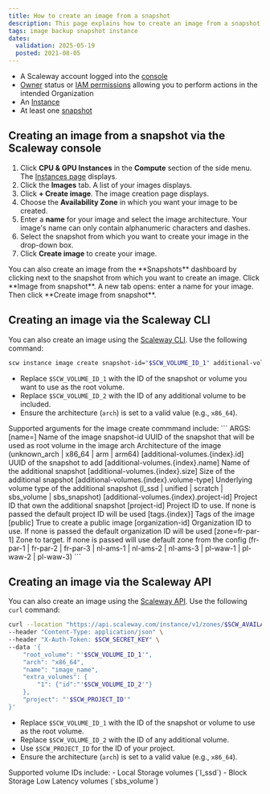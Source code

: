 ```yaml
---
title: How to create an image from a snapshot
description: This page explains how to create an image from a snapshot of a Scaleway Instance.
tags: image backup snapshot instance
dates:
  validation: 2025-05-19
  posted: 2021-08-05
---
```



<Requirements />

- A Scaleway account logged into the [console](https://console.scaleway.com)
- [Owner](/iam/concepts/#owner) status or [IAM permissions](/iam/concepts/#permission) allowing you to perform actions in the intended Organization
- An [Instance](/instances/how-to/create-an-instance/)
- At least one [snapshot](/block-storage/how-to/create-a-snapshot/)

## Creating an image from a snapshot via the Scaleway console

1. Click **CPU & GPU Instances** in the **Compute** section of the side menu. The [Instances page](https://console.scaleway.com/instance/servers) displays.
2. Click the **Images** tab. A list of your images displays.
3. Click **+ Create image**. The image creation page displays.
4. Choose the **Availability Zone** in which you want your image to be created.
5. Enter a **name** for your image and select the image architecture.
    <Message type="note">
      Your image's name can only contain alphanumeric characters and dashes.
    </Message>
6. Select the snapshot from which you want to create your image in the drop-down box.
7. Click **Create image** to create your image.

<Message type="tip">
  You can also create an image from the **Snapshots** dashboard by clicking <Icon name="more"/> next to the snapshot from which you want to create an image. Click **Image from snapshot**. A new tab opens: enter a name for your image. Then click **Create image from snapshot**.
</Message>

## Creating an image via the Scaleway CLI

You can also create an image using the [Scaleway CLI](/scaleway-cli/quickstart/). Use the following command:

```bash
scw instance image create snapshot-id="$SCW_VOLUME_ID_1" additional-volumes.0.id="$SCW_VOLUME_ID_2" arch="x86_64"
```

- Replace `$SCW_VOLUME_ID_1` with the ID of the snapshot or volume you want to use as the root volume.
- Replace `$SCW_VOLUME_ID_2` with the ID of any additional volume to be included.
- Ensure the architecture (`arch`) is set to a valid value (e.g., `x86_64`).

<Message type="note">
  Supported arguments for the image create commmand include:
  ```
  ARGS:
    [name=<generated>]                         Name of the image
    snapshot-id                                UUID of the snapshot that will be used as root volume in the image
    arch                                       Architecture of the image (unknown_arch | x86_64 | arm | arm64)
    [additional-volumes.{index}.id]            UUID of the snapshot to add
    [additional-volumes.{index}.name]          Name of the additional snapshot
    [additional-volumes.{index}.size]          Size of the additional snapshot
    [additional-volumes.{index}.volume-type]   Underlying volume type of the additional snapshot (l_ssd | unified | scratch | sbs_volume | sbs_snapshot)
    [additional-volumes.{index}.project-id]    Project ID that own the additional snapshot
    [project-id]                               Project ID to use. If none is passed the default project ID will be used
    [tags.{index}]                             Tags of the image
    [public]                                   True to create a public image
    [organization-id]                          Organization ID to use. If none is passed the default organization ID will be used
    [zone=fr-par-1]                            Zone to target. If none is passed will use default zone from the config (fr-par-1 | fr-par-2 | fr-par-3 | nl-ams-1 | nl-ams-2 | nl-ams-3 | pl-waw-1 | pl-waw-2 | pl-waw-3)
  ```
</Message>

## Creating an image via the Scaleway API

You can also create an image using the [Scaleway API](https://www.scaleway.com/en/developers/api/instances/#path-images-create-an-instance-image). Use the following `curl` command:

```bash
curl --location "https://api.scaleway.com/instance/v1/zones/$SCW_AVAILABILITY_ZONE/images" \
--header "Content-Type: application/json" \
--header "X-Auth-Token: $SCW_SECRET_KEY" \
--data '{
    "root_volume": "'$SCW_VOLUME_ID_1'",
    "arch": "x86_64",
    "name": "image_name",
    "extra_volumes": {
        "1": {"id":"'$SCW_VOLUME_ID_2'"}
    },
    "project": "'$SCW_PROJECT_ID'"
}'
```

- Replace `$SCW_VOLUME_ID_1` with the ID of the snapshot or volume to use as the root volume.
- Replace `$SCW_VOLUME_ID_2` with the ID of any additional volume.
- Use `$SCW_PROJECT_ID` for the ID of your project.
- Ensure the architecture (`arch`) is set to a valid value (e.g., `x86_64`).

<Message type="tip">
  Supported volume IDs include:
  - Local Storage volumes (`l_ssd`)
  - Block Storage Low Latency volumes (`sbs_volume`)
</Message>

